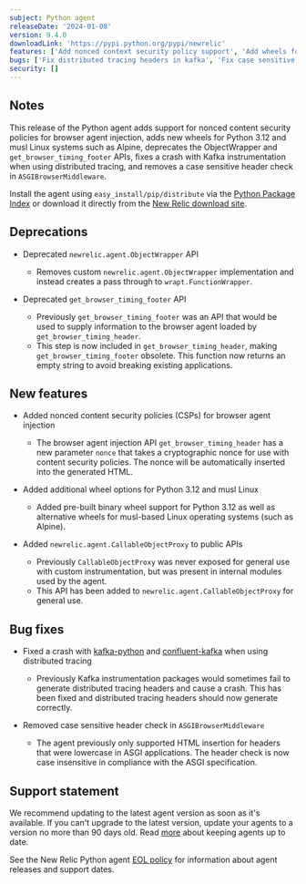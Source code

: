 ```yaml
---
subject: Python agent
releaseDate: '2024-01-08'
version: 9.4.0
downloadLink: 'https://pypi.python.org/pypi/newrelic'
features: ['Add nonced context security policy support', 'Add wheels for Python 3.12 and musl', 'Publish newrelic.agent.CallableObjectProxy API', 'Deprecate ObjectWrapper API', 'Deprecate get_browser_timing_footer API']
bugs: ['Fix distributed tracing headers in kafka', 'Fix case sensitive header search in ASGIBrowserMiddleware']
security: []
---
```


## Notes

This release of the Python agent adds support for nonced content security policies for browser agent injection, adds new wheels for Python 3.12 and musl Linux systems such as Alpine, deprecates the ObjectWrapper and `get_browser_timing_footer` APIs, fixes a crash with Kafka instrumentation when using distributed tracing, and removes a case sensitive header check in `ASGIBrowserMiddleware`.

Install the agent using `easy_install/pip/distribute` via the [Python Package Index](https://pypi.python.org/pypi/newrelic) or download it directly from the [New Relic download site](https://download.newrelic.com/python_agent/release).

## Deprecations

* Deprecated `newrelic.agent.ObjectWrapper` API
    * Removes custom `newrelic.agent.ObjectWrapper` implementation and instead creates a pass through to `wrapt.FunctionWrapper`.

* Deprecated `get_browser_timing_footer` API
    * Previously `get_browser_timing_footer` was an API that would be used to supply information to the browser agent loaded by `get_browser_timing_header`. 
    * This step is now included in `get_browser_timing_header`, making `get_browser_timing_footer` obsolete. This function now returns an empty string to avoid breaking existing applications.

## New features

* Added nonced content security policies (CSPs) for browser agent injection
    * The browser agent injection API `get_browser_timing_header` has a new parameter `nonce` that takes a cryptographic nonce for use with content security policies. The nonce will be automatically inserted into the generated HTML.

* Added additional wheel options for Python 3.12 and musl Linux
    * Added pre-built binary wheel support for Python 3.12 as well as alternative wheels for musl-based Linux operating systems (such as Alpine).

* Added `newrelic.agent.CallableObjectProxy` to public APIs
    * Previously `CallableObjectProxy` was never exposed for general use with custom instrumentation, but was present in internal modules used by the agent. 
    * This API has been added to `newrelic.agent.CallableObjectProxy` for general use.

## Bug fixes

* Fixed a crash with [kafka-python](https://pypi.org/project/kafka-python/) and [confluent-kafka](https://pypi.org/project/confluent-kafka/) when using distributed tracing
    * Previously Kafka instrumentation packages would sometimes fail to generate distributed tracing headers and cause a crash. This has been fixed and distributed tracing headers should now generate correctly.

* Removed case sensitive header check in `ASGIBrowserMiddleware`
    * The agent previously only supported HTML insertion for headers that were lowercase in ASGI applications. The header check is now case insensitive in compliance with the ASGI specification.

## Support statement

We recommend updating to the latest agent version as soon as it's available. If you can't upgrade to the latest version, update your agents to a version no more than 90 days old. Read [more](/docs/new-relic-solutions/new-relic-one/install-configure/update-new-relic-agent/) about keeping agents up to date.

See the New Relic Python agent [EOL policy](/docs/apm/agents/python-agent/getting-started/python-agent-eol-policy/) for information about agent releases and support dates.
